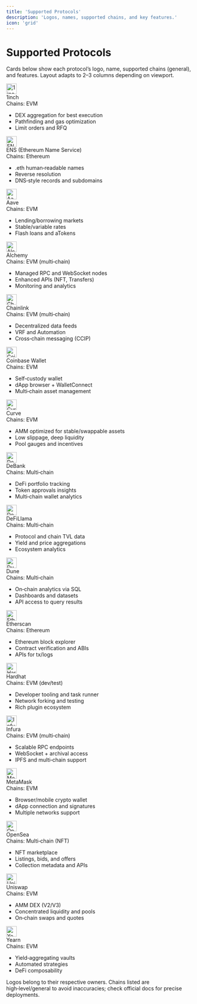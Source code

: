 ```yaml
---
title: 'Supported Protocols'
description: 'Logos, names, supported chains, and key features.'
icon: 'grid'
---
```


# Supported Protocols

Cards below show each protocol’s logo, name, supported chains (general), and features. Layout adapts to 2–3 columns depending on viewport.

<CardGroup cols={3}>
  <Card>
    <div style={{ display: 'flex', alignItems: 'center', gap: '12px' }}>
      <img src="/images/protocols/1inch.svg" alt="1inch" width="28" height="28" />
      <div>
        <div style={{ fontWeight: 600 }}>1inch</div>
        <div style={{ fontSize: '0.9em', opacity: 0.8 }}>Chains: EVM</div>
      </div>
    </div>
    <ul style={{ marginTop: '10px' }}>
      <li>DEX aggregation for best execution</li>
      <li>Pathfinding and gas optimization</li>
      <li>Limit orders and RFQ</li>
    </ul>
  </Card>

  <Card>
    <div style={{ display: 'flex', alignItems: 'center', gap: '12px' }}>
      <img src="/images/protocols/ENS.svg" alt="ENS" width="28" height="28" />
      <div>
        <div style={{ fontWeight: 600 }}>ENS (Ethereum Name Service)</div>
        <div style={{ fontSize: '0.9em', opacity: 0.8 }}>Chains: Ethereum</div>
      </div>
    </div>
    <ul style={{ marginTop: '10px' }}>
      <li>.eth human‑readable names</li>
      <li>Reverse resolution</li>
      <li>DNS‑style records and subdomains</li>
    </ul>
  </Card>

  <Card>
    <div style={{ display: 'flex', alignItems: 'center', gap: '12px' }}>
      <img src="/images/protocols/aave.svg" alt="Aave" width="28" height="28" />
      <div>
        <div style={{ fontWeight: 600 }}>Aave</div>
        <div style={{ fontSize: '0.9em', opacity: 0.8 }}>Chains: EVM</div>
      </div>
    </div>
    <ul style={{ marginTop: '10px' }}>
      <li>Lending/borrowing markets</li>
      <li>Stable/variable rates</li>
      <li>Flash loans and aTokens</li>
    </ul>
  </Card>

  <Card>
    <div style={{ display: 'flex', alignItems: 'center', gap: '12px' }}>
      <img src="/images/protocols/alchemy.svg" alt="Alchemy" width="28" height="28" />
      <div>
        <div style={{ fontWeight: 600 }}>Alchemy</div>
        <div style={{ fontSize: '0.9em', opacity: 0.8 }}>Chains: EVM (multi‑chain)</div>
      </div>
    </div>
    <ul style={{ marginTop: '10px' }}>
      <li>Managed RPC and WebSocket nodes</li>
      <li>Enhanced APIs (NFT, Transfers)</li>
      <li>Monitoring and analytics</li>
    </ul>
  </Card>

  <Card>
    <div style={{ display: 'flex', alignItems: 'center', gap: '12px' }}>
      <img src="/images/protocols/chainlink.svg" alt="Chainlink" width="28" height="28" />
      <div>
        <div style={{ fontWeight: 600 }}>Chainlink</div>
        <div style={{ fontSize: '0.9em', opacity: 0.8 }}>Chains: EVM (multi‑chain)</div>
      </div>
    </div>
    <ul style={{ marginTop: '10px' }}>
      <li>Decentralized data feeds</li>
      <li>VRF and Automation</li>
      <li>Cross‑chain messaging (CCIP)</li>
    </ul>
  </Card>

  <Card>
    <div style={{ display: 'flex', alignItems: 'center', gap: '12px' }}>
      <img src="/images/protocols/coinbase-wallet.svg" alt="Coinbase Wallet" width="28" height="28" />
      <div>
        <div style={{ fontWeight: 600 }}>Coinbase Wallet</div>
        <div style={{ fontSize: '0.9em', opacity: 0.8 }}>Chains: EVM</div>
      </div>
    </div>
    <ul style={{ marginTop: '10px' }}>
      <li>Self‑custody wallet</li>
      <li>dApp browser + WalletConnect</li>
      <li>Multi‑chain asset management</li>
    </ul>
  </Card>

  <Card>
    <div style={{ display: 'flex', alignItems: 'center', gap: '12px' }}>
      <img src="/images/protocols/curve.svg" alt="Curve" width="28" height="28" />
      <div>
        <div style={{ fontWeight: 600 }}>Curve</div>
        <div style={{ fontSize: '0.9em', opacity: 0.8 }}>Chains: EVM</div>
      </div>
    </div>
    <ul style={{ marginTop: '10px' }}>
      <li>AMM optimized for stable/swappable assets</li>
      <li>Low slippage, deep liquidity</li>
      <li>Pool gauges and incentives</li>
    </ul>
  </Card>

  <Card>
    <div style={{ display: 'flex', alignItems: 'center', gap: '12px' }}>
      <img src="/images/protocols/debank.svg" alt="DeBank" width="28" height="28" />
      <div>
        <div style={{ fontWeight: 600 }}>DeBank</div>
        <div style={{ fontSize: '0.9em', opacity: 0.8 }}>Chains: Multi‑chain</div>
      </div>
    </div>
    <ul style={{ marginTop: '10px' }}>
      <li>DeFi portfolio tracking</li>
      <li>Token approvals insights</li>
      <li>Multi‑chain wallet analytics</li>
    </ul>
  </Card>

  <Card>
    <div style={{ display: 'flex', alignItems: 'center', gap: '12px' }}>
      <img src="/images/protocols/defillama.svg" alt="DeFiLlama" width="28" height="28" />
      <div>
        <div style={{ fontWeight: 600 }}>DeFiLlama</div>
        <div style={{ fontSize: '0.9em', opacity: 0.8 }}>Chains: Multi‑chain</div>
      </div>
    </div>
    <ul style={{ marginTop: '10px' }}>
      <li>Protocol and chain TVL data</li>
      <li>Yield and price aggregations</li>
      <li>Ecosystem analytics</li>
    </ul>
  </Card>

  <Card>
    <div style={{ display: 'flex', alignItems: 'center', gap: '12px' }}>
      <img src="/images/protocols/dune.svg" alt="Dune" width="28" height="28" />
      <div>
        <div style={{ fontWeight: 600 }}>Dune</div>
        <div style={{ fontSize: '0.9em', opacity: 0.8 }}>Chains: Multi‑chain</div>
      </div>
    </div>
    <ul style={{ marginTop: '10px' }}>
      <li>On‑chain analytics via SQL</li>
      <li>Dashboards and datasets</li>
      <li>API access to query results</li>
    </ul>
  </Card>

  <Card>
    <div style={{ display: 'flex', alignItems: 'center', gap: '12px' }}>
      <img src="/images/protocols/etherscan.svg" alt="Etherscan" width="28" height="28" />
      <div>
        <div style={{ fontWeight: 600 }}>Etherscan</div>
        <div style={{ fontSize: '0.9em', opacity: 0.8 }}>Chains: Ethereum</div>
      </div>
    </div>
    <ul style={{ marginTop: '10px' }}>
      <li>Ethereum block explorer</li>
      <li>Contract verification and ABIs</li>
      <li>APIs for tx/logs</li>
    </ul>
  </Card>

  <Card>
    <div style={{ display: 'flex', alignItems: 'center', gap: '12px' }}>
      <img src="/images/protocols/hardhat.svg" alt="Hardhat" width="28" height="28" />
      <div>
        <div style={{ fontWeight: 600 }}>Hardhat</div>
        <div style={{ fontSize: '0.9em', opacity: 0.8 }}>Chains: EVM (dev/test)</div>
      </div>
    </div>
    <ul style={{ marginTop: '10px' }}>
      <li>Developer tooling and task runner</li>
      <li>Network forking and testing</li>
      <li>Rich plugin ecosystem</li>
    </ul>
  </Card>

  <Card>
    <div style={{ display: 'flex', alignItems: 'center', gap: '12px' }}>
      <img src="/images/protocols/infura.svg" alt="Infura" width="28" height="28" />
      <div>
        <div style={{ fontWeight: 600 }}>Infura</div>
        <div style={{ fontSize: '0.9em', opacity: 0.8 }}>Chains: EVM (multi‑chain)</div>
      </div>
    </div>
    <ul style={{ marginTop: '10px' }}>
      <li>Scalable RPC endpoints</li>
      <li>WebSocket + archival access</li>
      <li>IPFS and multi‑chain support</li>
    </ul>
  </Card>

  <Card>
    <div style={{ display: 'flex', alignItems: 'center', gap: '12px' }}>
      <img src="/images/protocols/metamask.svg" alt="MetaMask" width="28" height="28" />
      <div>
        <div style={{ fontWeight: 600 }}>MetaMask</div>
        <div style={{ fontSize: '0.9em', opacity: 0.8 }}>Chains: EVM</div>
      </div>
    </div>
    <ul style={{ marginTop: '10px' }}>
      <li>Browser/mobile crypto wallet</li>
      <li>dApp connection and signatures</li>
      <li>Multiple networks support</li>
    </ul>
  </Card>

  <Card>
    <div style={{ display: 'flex', alignItems: 'center', gap: '12px' }}>
      <img src="/images/protocols/opensea.svg" alt="OpenSea" width="28" height="28" />
      <div>
        <div style={{ fontWeight: 600 }}>OpenSea</div>
        <div style={{ fontSize: '0.9em', opacity: 0.8 }}>Chains: Multi‑chain (NFT)</div>
      </div>
    </div>
    <ul style={{ marginTop: '10px' }}>
      <li>NFT marketplace</li>
      <li>Listings, bids, and offers</li>
      <li>Collection metadata and APIs</li>
    </ul>
  </Card>

  <Card>
    <div style={{ display: 'flex', alignItems: 'center', gap: '12px' }}>
      <img src="/images/protocols/uniswap.svg" alt="Uniswap" width="28" height="28" />
      <div>
        <div style={{ fontWeight: 600 }}>Uniswap</div>
        <div style={{ fontSize: '0.9em', opacity: 0.8 }}>Chains: EVM</div>
      </div>
    </div>
    <ul style={{ marginTop: '10px' }}>
      <li>AMM DEX (V2/V3)</li>
      <li>Concentrated liquidity and pools</li>
      <li>On‑chain swaps and quotes</li>
    </ul>
  </Card>

  <Card>
    <div style={{ display: 'flex', alignItems: 'center', gap: '12px' }}>
      <img src="/images/protocols/yearn.svg" alt="Yearn" width="28" height="28" />
      <div>
        <div style={{ fontWeight: 600 }}>Yearn</div>
        <div style={{ fontSize: '0.9em', opacity: 0.8 }}>Chains: EVM</div>
      </div>
    </div>
    <ul style={{ marginTop: '10px' }}>
      <li>Yield‑aggregating vaults</li>
      <li>Automated strategies</li>
      <li>DeFi composability</li>
    </ul>
  </Card>
</CardGroup>

<Note>
Logos belong to their respective owners. Chains listed are high‑level/general to avoid inaccuracies; check official docs for precise deployments.
</Note>
